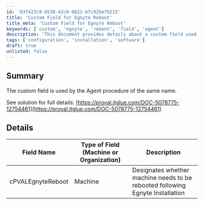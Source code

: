 ```yaml
---
id: '03f423c9-8538-42c0-9822-b7c92befb215'
title: 'Custom Field for Egnyte Reboot'
title_meta: 'Custom Field for Egnyte Reboot'
keywords: ['custom', 'egnyte', 'reboot', 'field', 'agent']
description: 'This document provides details about a custom field used by the Agent procedure related to Egnyte installations. It includes a summary of the field and its specific purpose in determining whether a machine requires a reboot after installing Egnyte.'
tags: ['configuration', 'installation', 'software']
draft: true
unlisted: false
---
```

## Summary

The custom field is used by the Agent procedure of the same name.

See solution for full details: [https://proval.itglue.com/DOC-5078775-12754461](https://proval.itglue.com/DOC-5078775-12754461)

## Details

| Field Name                  | Type of Field (Machine or Organization) | Description                                                    |
|-----------------------------|-----------------------------------------|----------------------------------------------------------------|
| cPVALEgnyteReboot          | Machine                                 | Designates whether machine needs to be rebooted following Egnyte Installation |













